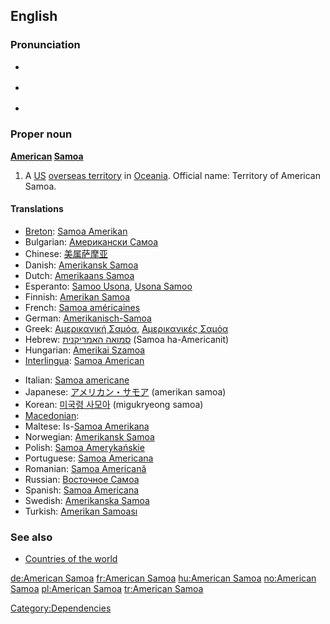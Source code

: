 ==English==

===Pronunciation===
* {{a|UK}} {{IPA|/əˈmɛɹ.ɪ.kən səˈməʊ.ə/}}
* {{a|US}} {{IPA|/əˈmɛɹ.ɪ.kən səˈmoʊ.ə/}}
* {{audio|en-us-American Samoa.ogg|Audio (US)}}

===Proper noun===
'''[[American]] [[Samoa]]'''

# A [[US]] [[overseas territory]] in [[Oceania]]. Official name: Territory of American Samoa.

====Translations====
{{trans-top|US overseas territory in Oceania}}
* [[Breton]]: [[Samoa Amerikan]]
* Bulgarian: [[Американски Самоа]]
* Chinese: [[美属萨摩亚]]
* Danish: [[Amerikansk Samoa]]
* Dutch: [[Amerikaans Samoa]]
* Esperanto: [[Samoo Usona]], [[Usona Samoo]]
* Finnish: [[Amerikan Samoa]]
* French: [[Samoa américaines]]
* German: [[Amerikanisch-Samoa]]
* Greek: [[Αμερικανική Σαμόα]], [[Αμερικανικές Σαμόα]]
* Hebrew: [[סמואה האמריקנית]] (Samoa ha-Americanit)
* Hungarian: [[Amerikai Szamoa]]
* [[Interlingua]]: [[Samoa American]]
{{trans-mid}}
* Italian: [[Samoa americane]]
* Japanese: [[アメリカン・サモア]] (amerikan samoa)
* Korean: [[미국령 사모아]] (migukryeong samoa)
* [[Macedonian]]: {{t|mk|Американска Самоа|f|tr=Ameríkanska Samóa|sc=Cyrl}}
* Maltese: Is-[[Samoa Amerikana]]
* Norwegian: [[Amerikansk Samoa]]
* Polish: [[Samoa Amerykańskie]]
* Portuguese: [[Samoa Americana]]
* Romanian: [[Samoa Americană]] {{f}}
* Russian: [[Восточное Самоа]]
* Spanish: [[Samoa Americana]]
* Swedish: [[Amerikanska Samoa]]
* Turkish: [[Amerikan Samoası]]
{{trans-bottom}}

===See also===
* [[Appendix:Countries of the world|Countries of the world]]

[[Category:Dependencies]]

[[de:American Samoa]]
[[fr:American Samoa]]
[[hu:American Samoa]]
[[no:American Samoa]]
[[pl:American Samoa]]
[[tr:American Samoa]]